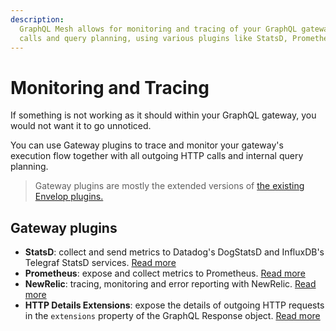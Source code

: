 ```yaml
---
description:
  GraphQL Mesh allows for monitoring and tracing of your GraphQL gateway, including outgoing HTTP
  calls and query planning, using various plugins like StatsD, Prometheus, and NewRelic.
---
```


# Monitoring and Tracing

If something is not working as it should within your GraphQL gateway, you would not want it to go
unnoticed.

You can use Gateway plugins to trace and monitor your gateway's execution flow together with all
outgoing HTTP calls and internal query planning.

> Gateway plugins are mostly the extended versions of
> [the existing Envelop plugins.](https://www.envelop.dev/docs/guides/monitoring-and-tracing)

## Gateway plugins

- **StatsD**: collect and send metrics to Datadog's DogStatsD and InfluxDB's Telegraf StatsD
  services. [Read more](/docs/plugins/statsd)
- **Prometheus**: expose and collect metrics to Prometheus. [Read more](/docs/plugins/prometheus)
- **NewRelic**: tracing, monitoring and error reporting with NewRelic.
  [Read more](/docs/plugins/new-relic)
- **HTTP Details Extensions**: expose the details of outgoing HTTP requests in the `extensions`
  property of the GraphQL Response object. [Read more](/docs/plugins/http-details-extensions)
